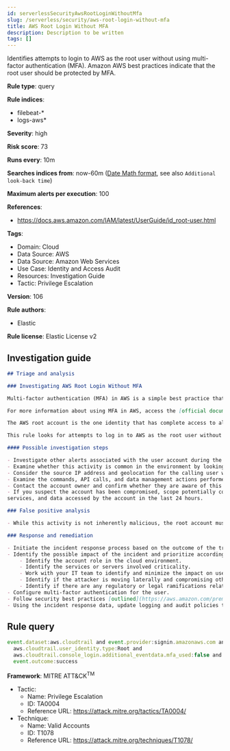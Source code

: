 ```yaml
---
id: serverlessSecurityAwsRootLoginWithoutMfa
slug: /serverless/security/aws-root-login-without-mfa
title: AWS Root Login Without MFA
description: Description to be written
tags: []
---
```


<div id="aws-root-login-without-mfa"></div>

Identifies attempts to login to AWS as the root user without using multi-factor authentication (MFA). Amazon AWS best practices indicate that the root user should be protected by MFA.

**Rule type**: query

**Rule indices**: 

* filebeat-*
* logs-aws*

**Severity**: high

**Risk score**: 73

**Runs every**: 10m

**Searches indices from**: now-60m ([Date Math format](((ref))/common-options.html#date-math), see also <DocLink id="serverlessSecurityRulesUiCreate" section="set-the-rules-schedule">`Additional look-back time`</DocLink>)

**Maximum alerts per execution**: 100

**References**: 

* https://docs.aws.amazon.com/IAM/latest/UserGuide/id_root-user.html

**Tags**: 

* Domain: Cloud
* Data Source: AWS
* Data Source: Amazon Web Services
* Use Case: Identity and Access Audit
* Resources: Investigation Guide
* Tactic: Privilege Escalation

**Version**: 106

**Rule authors**: 

* Elastic

**Rule license**: Elastic License v2

## Investigation guide

```markdown
## Triage and analysis

### Investigating AWS Root Login Without MFA

Multi-factor authentication (MFA) in AWS is a simple best practice that adds an extra layer of protection on top of your user name and password. With MFA enabled, when a user signs in to an AWS Management Console, they will be prompted for their user name and password, as well as for an authentication code from their AWS MFA device. Taken together, these multiple factors provide increased security for your AWS account settings and resources.

For more information about using MFA in AWS, access the [official documentation](https://docs.aws.amazon.com/IAM/latest/UserGuide/id_credentials_mfa.html).

The AWS root account is the one identity that has complete access to all AWS services and resources in the account, which is created when the AWS account is created. AWS strongly recommends that you do not use the root user for your everyday tasks, even the administrative ones. Instead, adhere to the best practice of using the root user only to create your first IAM user. Then securely lock away the root user credentials and use them to perform only a few account and service management tasks. Amazon provides a [list of the tasks that require root user](https://docs.aws.amazon.com/general/latest/gr/root-vs-iam.html#aws_tasks-that-require-root).

This rule looks for attempts to log in to AWS as the root user without using multi-factor authentication (MFA), meaning the account is not secured properly.

#### Possible investigation steps

- Investigate other alerts associated with the user account during the past 48 hours.
- Examine whether this activity is common in the environment by looking for past occurrences on your logs.
- Consider the source IP address and geolocation for the calling user who issued the command. Do they look normal for the calling user?
- Examine the commands, API calls, and data management actions performed by the account in the last 24 hours.
- Contact the account owner and confirm whether they are aware of this activity.
- If you suspect the account has been compromised, scope potentially compromised assets by tracking access to servers,
services, and data accessed by the account in the last 24 hours.

### False positive analysis

- While this activity is not inherently malicious, the root account must use MFA. The security team should address any potential benign true positive (B-TP), as this configuration can risk the entire cloud environment.

### Response and remediation

- Initiate the incident response process based on the outcome of the triage.
- Identify the possible impact of the incident and prioritize accordingly; the following actions can help you gain context:
    - Identify the account role in the cloud environment.
    - Identify the services or servers involved criticality.
    - Work with your IT team to identify and minimize the impact on users.
    - Identify if the attacker is moving laterally and compromising other accounts, servers, or services.
    - Identify if there are any regulatory or legal ramifications related to this activity.
- Configure multi-factor authentication for the user.
- Follow security best practices [outlined](https://aws.amazon.com/premiumsupport/knowledge-center/security-best-practices/) by AWS.
- Using the incident response data, update logging and audit policies to improve the mean time to detect (MTTD) and the mean time to respond (MTTR).
```

## Rule query

```js
event.dataset:aws.cloudtrail and event.provider:signin.amazonaws.com and event.action:ConsoleLogin and
  aws.cloudtrail.user_identity.type:Root and
  aws.cloudtrail.console_login.additional_eventdata.mfa_used:false and
  event.outcome:success

```

**Framework**: MITRE ATT&CK<sup>TM</sup>

* Tactic:
    * Name: Privilege Escalation
    * ID: TA0004
    * Reference URL: https://attack.mitre.org/tactics/TA0004/
* Technique:
    * Name: Valid Accounts
    * ID: T1078
    * Reference URL: https://attack.mitre.org/techniques/T1078/

